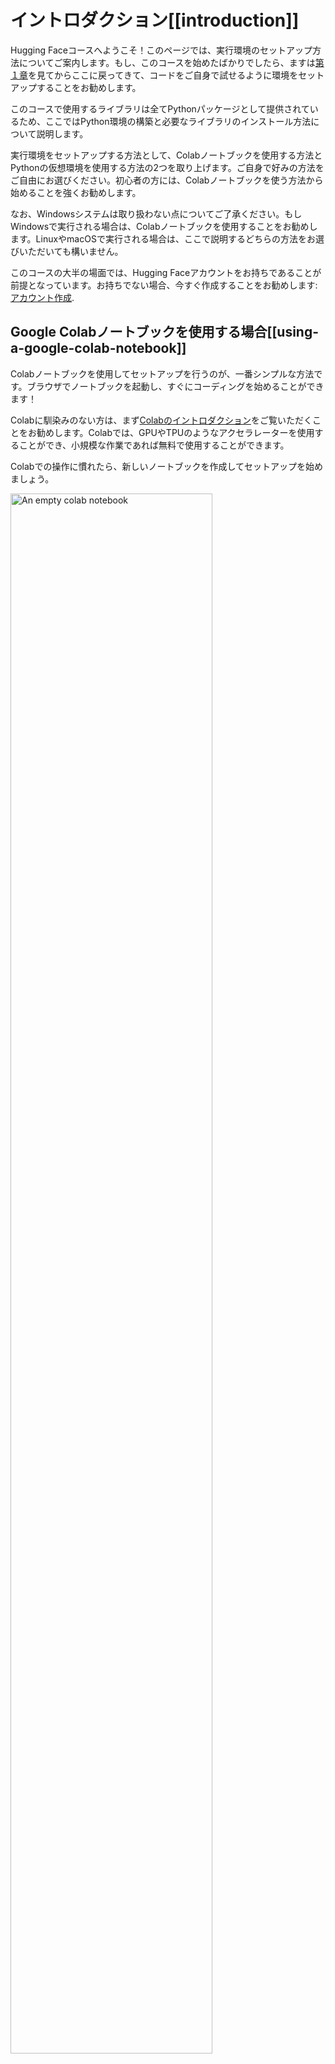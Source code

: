 # イントロダクション[[introduction]]

Hugging Faceコースへようこそ！このページでは、実行環境のセットアップ方法についてご案内します。もし、このコースを始めたばかりでしたら、ますは[第１章](/course/chapter1)を見てからここに戻ってきて、コードをご自身で試せるように環境をセットアップすることをお勧めします。

このコースで使用するライブラリは全てPythonパッケージとして提供されているため、ここではPython環境の構築と必要なライブラリのインストール方法について説明します。

実行環境をセットアップする方法として、Colabノートブックを使用する方法とPythonの仮想環境を使用する方法の2つを取り上げます。ご自身で好みの方法をご自由にお選びください。初心者の方には、Colabノートブックを使う方法から始めることを強くお勧めします。

なお、Windowsシステムは取り扱わない点についてご了承ください。もしWindowsで実行される場合は、Colabノートブックを使用することをお勧めします。LinuxやmacOSで実行される場合は、ここで説明するどちらの方法をお選びいただいても構いません。

このコースの大半の場面では、Hugging Faceアカウントをお持ちであることが前提となっています。お持ちでない場合、今すぐ作成することをお勧めします: [アカウント作成](https://huggingface.co/join).

## Google Colabノートブックを使用する場合[[using-a-google-colab-notebook]]

Colabノートブックを使用してセットアップを行うのが、一番シンプルな方法です。ブラウザでノートブックを起動し、すぐにコーディングを始めることができます！ 

Colabに馴染みのない方は、まず[Colabのイントロダクション](https://colab.research.google.com/notebooks/intro.ipynb)をご覧いただくことをお勧めします。Colabでは、GPUやTPUのようなアクセラレーターを使用することができ、小規模な作業であれば無料で使用することができます。

Colabでの操作に慣れたら、新しいノートブックを作成してセットアップを始めましょう。

<div class="flex justify-center">
<img src="https://huggingface.co/datasets/huggingface-course/documentation-images/resolve/main/en/chapter0/new_colab.png" alt="An empty colab notebook" width="80%"/>
</div>

次のステップとして、このコースで使用するライブラリのインストールを行います。インストールには、Pythonのパッケージマネージャーである`pip`を使用します。ノートブック内では、システムコマンドの前に`!`をつけることで実行が可能となるため、次のようにして🤗 Transformersライブラリをインストールすることができます。

```
!pip install transformers
```

パッケージが正常にインストールされたかどうかは、Pythonランタイム内でインポートすることで確認できます。

```
import transformers
```

<div class="flex justify-center">
<img src="https://huggingface.co/datasets/huggingface-course/documentation-images/resolve/main/en/chapter0/install.gif" alt="A gif showing the result of the two commands above: installation and import" width="80%"/>
</div>

上記の方法では、非常に軽量なバージョンの🤗 Transformersをインストールしています。特に、特定の機械学習フレームワーク（PyTorchやTensorFlowなど）はインストールしていません。このコースでは、transformersの多くの機能を使うことになるため、想定しているユースケースで必要な依存関係が全て含まれている開発バージョンをインストールすることをお勧めします。

```
!pip install transformers[sentencepiece]
```

このインストールには少し時間がかかりますが、これで残りのコースを問題なく進めることができます！

## Pythonの仮想環境を使用する場合[[using-a-python-virtual-environment]]

Pythonの仮想環境を使用したい場合は、まず手元のシステムにPythonをインストールしておく必要があります。このコースでは、[このガイド](https://realpython.com/installing-python/)に従って始めることをお勧めします.

Pythonのインストールが完了すると、ターミナルでPythonコマンドが実行できるようになるはずです。まずは`python --version`を実行して、正常にインストールされていることを確認してから次のステップに進んでください。このコマンドを実行すると、システムで現在利用可能なPythonのバージョンが出力されます。

ターミナルで`python --version`のようなPythonコマンドを実行する場合、コマンドを実行するプログラムはシステムのメインのPythonと考えるべきです。このメインのPythonにはパッケージが存在しない状態を維持し、取り組むそれぞれの内容ごとに個別の環境を作成するのに使用することをお勧めします。この方法では、それぞれの環境が依存関係とパッケージを独立して持つことができ、他の取り組みとの互換性の問題を気にする必要がなくなります。

これはPythonでは、[仮想環境](https://docs.python.org/3/tutorial/venv.html)によって行われます。仮想環境とは、必要な全てのパッケージとともに特定のバージョンのPythonをインストールした自己完結型のディレクトリツリーのことです。仮想環境の作成は多くのツールで行うことが可能ですが、このコースでは[`venv`](https://docs.python.org/3/library/venv.html#module-venv)と呼ばれるPythonの公式パッケージを使用します。

まずは、作業を行うディレクトリを作成します。例として、ホームディレクトリのルートに*transformers-course*という新しいディレクトリを作成するとよいでしょう。

```
mkdir ~/transformers-course
cd ~/transformers-course
```

このディレクトリの中で、Pythonの`venv`モジュールを用いて仮想環境を作成します。

```
python -m venv .env
```

これで、何も入っていなかったディレクトリに*.env*というディレクトリができたはずです。

```
ls -a
```

```out
.      ..    .env
```

仮想環境は、`activate`と`deactivate`というスクリプトで有効化したり、無効化することが可能です。

```
# Activate the virtual environment
source .env/bin/activate

# Deactivate the virtual environment
source .env/bin/deactivate
```

仮想環境が有効になっているかどうかは、`which python`というコマンドを実行することで確認することができます。もし以下のように仮想環境であることを示していれば、正常に有効化できています！

```
which python
```

```out
/home/<user>/transformers-course/.env/bin/python
```

### 依存関係のインストール[[installing-dependencies]]

前のセクションで扱ったGoogle Colabのインスタンスを使用する場合と同様に、この先で必要となるパッケージをインストールする必要があります。ここでも、`pip`というパッケージマネージャーを使用して🤗 Transformersの開発バージョンをインストールすることが可能です。

```
pip install "transformers[sentencepiece]"
```

これでセットアップは完了です！
